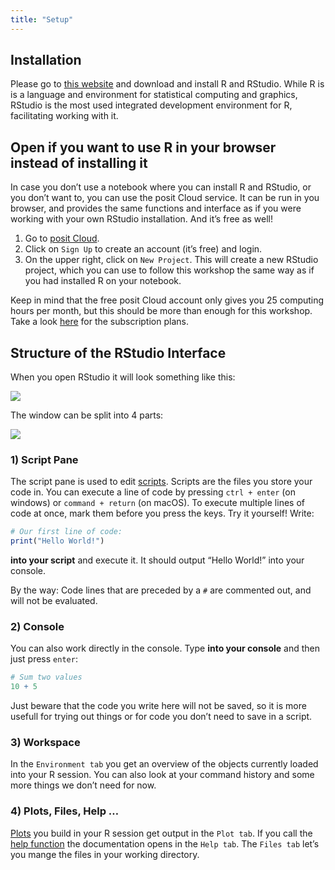 ```yaml
---
title: "Setup"
---
```


## Installation

Please go to [this website](https://posit.co/download/rstudio-desktop/) and download and install R and RStudio. While R is is a language and environment for statistical computing and graphics, RStudio is the most used integrated development environment for R, facilitating working with it.

::: {.callout-tip collapse="true"}
## Open if you want to use R in your browser instead of installing it

In case you don't use a notebook where you can install R and RStudio, or you don't want to, you can use the posit Cloud service. It can be run in you browser, and provides the same functions and interface as if you were working with your own RStudio installation. And it's free as well!

1.  Go to [posit Cloud](https://posit.cloud/plans/free).
2.  Click on `Sign Up` to create an account (it's free) and login.
3.  On the upper right, click on `New Project`. This will create a new RStudio project, which you can use to follow this workshop the same way as if you had installed R on your notebook.

::: {.callout-warning collapse="true"}
Keep in mind that the free posit Cloud account only gives you 25 computing hours per month, but this should be more than enough for this workshop. Take a look [here](https://posit.cloud/plans) for the subscription plans.
:::
:::

## Structure of the RStudio Interface

When you open RStudio it will look something like this:

![](../pictures/RStudio_window.PNG)

The window can be split into 4 parts:

![](../pictures/window_commented.PNG)

### 1) Script Pane

The script pane is used to edit [scripts](https://nickhaf.github.io/r_tutorial/qmd/workflow/workflow.html#scripts). Scripts are the files you store your code in. You can execute a line of code by pressing `ctrl + enter` (on windows) or `command + return` (on macOS). To execute multiple lines of code at once, mark them before you press the keys. Try it yourself! Write:

```r
# Our first line of code:
print("Hello World!")
```

**into your script** and execute it. It should output "Hello World!" into your console.

By the way: Code lines that are preceded by a `#` are commented out, and will not be evaluated.

### 2) Console

You can also work directly in the console. Type **into your console** and then just press `enter`:

```r
# Sum two values
10 + 5
```

Just beware that the code you write here will not be saved, so it is more usefull for trying out things or for code you don't need to save in a script.

### 3) Workspace

In the `Environment tab` you get an overview of the objects currently loaded into your R session. You can also look at your command history and some more things we don't need for now.

### 4) Plots, Files, Help ...

[Plots](../plotting/plotting.qmd) you build in your R session get output in the `Plot tab`. If you call the [help function](https://nickhaf.github.io/r_tutorial/qmd/basics/basics.html#help) the documentation opens in the `Help tab`. The `Files tab` let's you mange the files in your working directory.
